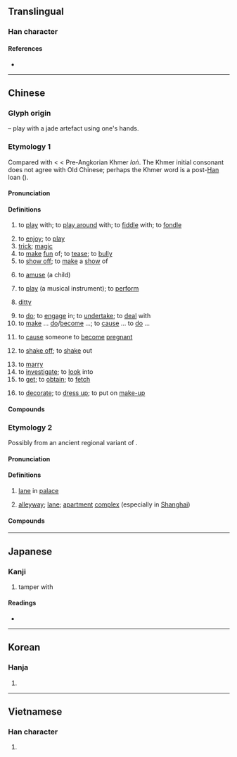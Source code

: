 {{character info/new}}
==Translingual==

===Han character===
{{Han char|rn=55|rad=廾|as=04|sn=7|four=10441|canj=MGT|ids=⿱王廾}}

====References====
* {{Han ref|kx=0353.170|dkj=09596|dj=0669.010|hdz=10515.010|uh=5F04|ud=24324|bh=A7CB|bd=42955}}

----

==Chinese==
{{zh-forms|alt=挵-“play”,衖-“alley”}}

===Glyph origin===
{{Han etym}}
{{Han compound|玉|廾|ls=ic|t1=jade|t2=hands}} – play with a jade artefact using one's hands.

===Etymology 1===
Compared with {{cog|km|លួង||to console; to cheer; to coax; to flatter}} < {{cog|mkh-okm|lvaṅ||to cheer, amuse, entertain, divert}} < Pre-Angkorian Khmer ''loṅ''. The Khmer initial consonant does not agree with Old Chinese; perhaps the Khmer word is a post-[[Han]] loan ({{zh-ref|Schuessler, 2007}}).

====Pronunciation====
{{zh-pron
|m=nòng
|c=lung6,nung6
|h=pfs=nung
|md=lâe̤ng/lông
|md_note=lâe̤ng - colloquial; lông - literary
|mn=lāng/lōng
|mn_note=lāng - colloquial; lōng - literary
|mn-t=long6
|w=3lon
|mc=y
|oc=y
|ma=y
|cat=v,n
}}

====Definitions====
{{zh-hanzi}}

# to [[play]] with; to [[play around]] with; to [[fiddle]] with; to [[fondle]]
#: {{zh-x|真的 是 命運 弄 人。|It must be a quirk of fate.}}
# to [[enjoy]]; to [[play]]
# [[trick]]; [[magic]]
# to [[make]] [[fun]] of; to [[tease]]; to [[bully]]
# to [[show off]]; to [[make]] a [[show]] of
# {{lb|zh|Min Nan}} to [[amuse]] (a child)
# {{lb|zh|music}} to [[play]] (a musical instrument); to [[perform]]
# {{lb|zh|music}} [[ditty]]
# to [[do]]; to [[engage]] in; to [[undertake]]; to [[deal]] with
# to [[make]] ... [[do]]/[[become]] ...; to [[cause]] ... to [[do]] ...
#: {{zh-x|他 把 小孩 弄 哭 了。|He '''made''' the kid cry.}}
# {{lb|zh|colloquial}} to [[cause]] someone to [[become]] [[pregnant]]
# {{lb|zh|Min Nan}} to [[shake off]]; to [[shake]] out
# to [[marry]]
# to [[investigate]]; to [[look]] into
# to [[get]]; to [[obtain]]; to [[fetch]]
#: {{zh-x|你 這 書 哪兒{r} 弄 的 呀。|Where did you '''get''' the book?}}
# to [[decorate]]; to [[dress up]]; to put on [[make-up]]

====Compounds====
{{zh-der|彈弄|捏弄|搬脣弄舌|弄兵潢池|弄月嘲風|弄瓦之喜|弄璋之喜|弄刺子兒|不好弄|弄來弄去|品弄|五花爨弄|弄筆墨|丟眉弄色|弄乾坤|弄口鳴舌|丟眉弄眼|弄左性|弄飯|好弄玄虛|弄筆端|傳杯弄盞|弄狗相咬|弄精細|咂嘴弄舌|弄喧搗鬼|弄險|愚弄|弄好|弄口|弄法|弄盞傳杯|弄鬼|弄腔調|含飴弄孫|弄璋|弄鬼弔猴|弄鬼妝么|弄風兒|弄錢|弄送|弄車鼓|弄虛頭|弄虛作假|弄臣|弄聳|弄翰|弄精魂|弄粉調朱|弄窩子|弄神弄鬼|弄白相|弄瓦|弄璋之慶|弄玉偷香|弄獐|弄濤|弄潮兒|弄水|弄死|弄權|弄柳拈花|弄月摶風|弄月|弄文|弄擰了|弄手腳|弄性|弄巧成拙|弄巧反拙|弄岔|弄局|弄小性兒|弄小|弄嘴弄舌|弄嘴|弄刀|弄假成真|弄丸|弄喧|弄錯|弄斧班門|一弄兒|弄優|弄甏|哄弄|嬉弄|作弄|弄鬆|唆弄|弄空頭|專國弄權|團弄|弄精神|嘲弄|弄性尚氣|媟弄|嘲風弄月|侍弄|弄文輕武|弄髒|和弄|圈弄|弄壞|吟風弄月|弄堂|弄乖|咂嘴弄脣|弄潮|弄倒|弄破|弄鬼搏沙|弄影|出乖弄醜|弄獐宰相|弄筆|撥弄|搏香弄粉|盤弄|搔頭弄姿|掉嘴弄舌|挑弄|撥弄是非|擠眼弄眉|播弄|抓弄|梅花三弄|搬弄|掬弄|持刀弄棒|摶香弄粉|撩弄|摩弄|挾勢弄權|玩弄|扯皮弄筋|撮弄|撫弄|瑟弄琴調|抱子弄孫|搬弄口舌|漁陽弄|搬口弄舌|禍弄|江南弄|瞞神弄鬼|攛弄|掇弄|盜弄|拈弄|拈花弄月|捉弄|掉弄|瑟調琴弄|班門弄斧|捕風弄月|插圈弄套|擠眉弄眼|拿板弄勢|提刀弄斧|狎弄|搬弄是非|火上弄冰|把弄|戲弄|抬鼓弄|故弄玄虛|沒打弄|搔首弄姿|潢池弄兵|摶砂弄汞|賣弄|翻弄|造化弄人|車鼓弄|簸弄|竊弄威權|調絃弄管|踢天弄井|顯弄|般弄|胡弄局|調嘴弄舌|舞文弄墨|踢弄|鬼弄|舞弄|販弄|調墨弄筆|顧影弄姿|舞筆弄文|簉弄|變弄|竊弄|調脣弄舌|飯飽弄箸|耍弄|運弄|翻脣弄舌|調風弄月|調舌弄脣|調弄|裝神弄鬼|舞文弄法}}

===Etymology 2===
Possibly from an ancient regional variant of {{och-l|巷|alley}}.

====Pronunciation====
{{zh-pron
|m=lòng
|c=lung6
|md=lâe̤ng
|mn=lāng/lōng
|mn_note=lāng - colloquial; lōng - literary
|mn-t=long6
|w=3lon
|mc=y
|oc=y
|cat=n
}}

====Definitions====
{{zh-hanzi}}

# {{lb|zh|historical}} [[lane]] in [[palace]]
# {{lb|zh|regional}} [[alleyway]]; [[lane]]; [[apartment]] [[complex]] (especially in [[Shanghai]])
#: {{zh-x|^安-遠 ^路 ^一-八 弄{Lòng}|18 Anyuan Road}}

====Compounds====
{{zh-der|fold=1|巷弄|弄堂}}

----

==Japanese==

===Kanji===
{{ja-kanji|grade=c|rs=廾04}}

# tamper with

====Readings====
* {{ja-readings|on=[[ろう]] (rō)|kun=[[もてあそぶ]] (moteasobu), [[たわむれる]] (tawamureru), [[いじる]] (ijiru), [[いじくる]] (ijikuru), [[いらう]] (irau), [[いろう]] (irou), [[まさぐる]] (masaguru)}}

----

==Korean==

===Hanja===
{{ko-hanja|hangeul=[[롱]]>[[농]]|eumhun=|rv=rong>nong|mr=rong>nong|y=long>nong}}

# {{defn|lang=ko|sort=廾04}}

----

==Vietnamese==

===Han character===
{{vi-hantu|[[lộng]], [[lóng]], [[lồng]], [[luồng]], [[lòng]], [[lụng]], [[trổng]]|rs=廾04}}

# {{defn|lang=vi|sort=廾04}}
